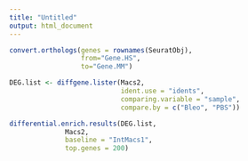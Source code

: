 ```yaml
---
title: "Untitled"
output: html_document
---
```

```r
convert.orthologs(genes = rownames(SeuratObj),
                  from="Gene.HS", 
                  to="Gene.MM")
```


```r
DEG.list <- diffgene.lister(Macs2, 
                            ident.use = "idents", 
                            comparing.variable = "sample",
                            compare.by = c("Bleo", "PBS"))
```

```r
differential.enrich.results(DEG.list, 
              Macs2,
              baseline = "IntMacs1", 
              top.genes = 200)
```

